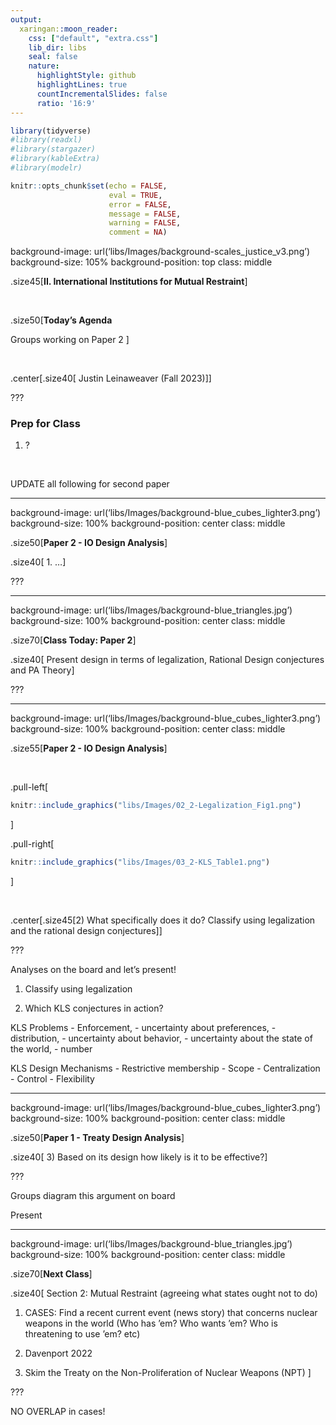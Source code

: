 ```yaml
---
output:
  xaringan::moon_reader:
    css: ["default", "extra.css"]
    lib_dir: libs
    seal: false
    nature:
      highlightStyle: github
      highlightLines: true
      countIncrementalSlides: false
      ratio: '16:9'
---
```


```r
library(tidyverse)
#library(readxl)
#library(stargazer)
#library(kableExtra)
#library(modelr)

knitr::opts_chunk$set(echo = FALSE,
                      eval = TRUE,
                      error = FALSE,
                      message = FALSE,
                      warning = FALSE,
                      comment = NA)
```

background-image: url('libs/Images/background-scales_justice_v3.png')
background-size: 105%
background-position: top
class: middle

.size45[**II. International Institutions for Mutual Restraint**]

<br>

.size50[**Today's Agenda**

Groups working on Paper 2
]

<br>

.center[.size40[
  Justin Leinaweaver (Fall 2023)
]]

???

### Prep for Class
1. ?

<br>

UPDATE all following for second paper


---

background-image: url('libs/Images/background-blue_cubes_lighter3.png')
background-size: 100%
background-position: center
class: middle

.size50[**Paper 2 - IO Design Analysis**]

.size40[
1. ...
]

???



---

background-image: url('libs/Images/background-blue_triangles.jpg')
background-size: 100%
background-position: center
class: middle

.size70[**Class Today: Paper 2**]

.size40[
Present design in terms of legalization, Rational Design conjectures and PA Theory
]

???



---

background-image: url('libs/Images/background-blue_cubes_lighter3.png')
background-size: 100%
background-position: center
class: middle

.size55[**Paper 2 - IO Design Analysis**]

<br>

.pull-left[
```r
knitr::include_graphics("libs/Images/02_2-Legalization_Fig1.png")
```
]

.pull-right[
```r
knitr::include_graphics("libs/Images/03_2-KLS_Table1.png")
```
]

<br>

.center[.size45[2) What specifically does it do? Classify using legalization and the rational design conjectures]]

???

Analyses on the board and let's present!

1. Classify using legalization

2. Which KLS conjectures in action?


KLS Problems
- Enforcement,
- uncertainty about preferences,
- distribution,
- uncertainty about behavior,
- uncertainty about the state of the world,
- number

KLS Design Mechanisms
- Restrictive membership
- Scope
- Centralization
- Control
- Flexibility



---

background-image: url('libs/Images/background-blue_cubes_lighter3.png')
background-size: 100%
background-position: center
class: middle

.size50[**Paper 1 - Treaty Design Analysis**]

.size40[
3) Based on its design how likely is it to be effective?
]

???

Groups diagram this argument on board

Present




---

background-image: url('libs/Images/background-blue_triangles.jpg')
background-size: 100%
background-position: center
class: middle

.size70[**Next Class**]

.size40[
Section 2: Mutual Restraint (agreeing what states ought not to do)

1. CASES: Find a recent current event (news story) that concerns nuclear weapons in the world (Who has 'em? Who wants 'em? Who is threatening to use 'em? etc)

2. Davenport 2022

3. Skim the Treaty on the Non-Proliferation of Nuclear Weapons (NPT)
]

???

NO OVERLAP in cases!







